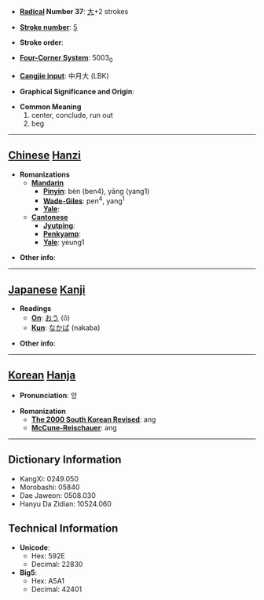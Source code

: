 * '''[[Wiktionary:Chinese radical index| Radical]] Number 37''': [[Wiktionary:Chinese radical index 大|大]]+2 strokes

* '''[[Wiktionary:Chinese total strokes index|Stroke number]]''': [[Wiktionary:Chinese total strokes index 5|5]]

* '''Stroke order''': 

* '''[[Wiktionary:Chinese four corner index|Four-Corner System]]''': 5003<sub>0</sub>

* '''[[Wiktionary:Chinese Cangjie index|Cangjie input]]''': 中月大 (LBK)

* '''Graphical Significance and Origin''': 

* '''Common Meaning'''
*#center, conclude, run out
*# beg


----

== [[Chinese]] [[Hanzi]] ==

* '''Romanizations'''
** '''[[Mandarin]]'''
*** '''[[Pinyin]]''': bèn (ben4), yāng (yang1)
*** '''[[Wade-Giles]]''': pen<sup>4</sup>, yang<sup>1</sup>
*** '''[[Yale]]''': 
** '''[[Cantonese]]'''
*** '''[[Jyutping]]''':
*** '''[[Penkyamp]]''': 
*** '''[[Yale]]''': yeung1

* '''Other info''': 

----

== [[Japanese]] [[Kanji]] ==

* '''Readings'''
** '''[[On]]''': [[おう]] (ō)
** '''[[Kun]]''': [[なかば]] (nakaba)

* '''Other info''':  

----

== [[Korean]] [[Hanja]] ==

* '''Pronunciation''': 앙

* '''Romanization'''
** '''[[The 2000 South Korean Revised Romanization|The 2000 South Korean Revised]]''': ang
** '''[[McCune-Reischauer]]''': ang

----

== Dictionary Information ==

* KangXi: 0249.050
* Morobashi: 05840
* Dae Jaweon: 0508.030
* Hanyu Da Zidian: 10524.060

== Technical Information ==

* '''Unicode''':
** Hex: 592E
** Decimal: 22830
* '''Big5''':
** Hex: A5A1
** Decimal: 42401
